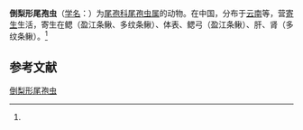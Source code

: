 {{Speciesbox
| name = 倒梨形尾孢虫
| status = 
| status_system = 
| image = 
| genus = Henneguya
| species = obpyriformis
| authority = (Ma, Wang et Cai, 1986)<ref name='id9680'>{{cite web| url =http://www.bioinfo.cn/db05/BjdwSpecies.php?action=view&id=9680| title =倒梨形尾孢虫| work =《中国动物物种编目数据库》| publisher =中国科学院微生物研究所| author =中国科学院动物研究所| accessdate =2009-04-16| deadurl =yes| archiveurl =https://web.archive.org/web/20160305001642/http://www.bioinfo.cn/db05/BjdwSpecies.php?action=view&id=9680| archivedate =2016-03-05}}</ref>
}}

'''倒梨形尾孢虫'''（[[学名|学名]]：{{lang|la|''Henneguya obpyriformis''}}）为[[尾孢科|尾孢科]][[尾孢虫属|尾孢虫属]]的动物。在中国，分布于[[云南|云南]]等，营[[寄生|寄生]]生活，寄生在鳃（盈江条鳅、多纹条鳅）、体表、鳃弓（盈江条鳅）、肝、肾（多纹条鳅）。<ref name='id9680'/>

== 参考文献 ==
{{reflist}}

{{Wikispecies|Henneguya obpyriformis}}

[[Category:尾孢虫属|倒梨形尾孢虫]]


{{Cnidarian-stub}}